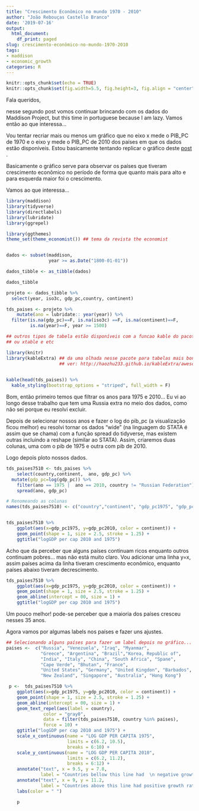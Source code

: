 ```yaml
---
title: "Crescimento Econômico no mundo 1970 - 2010"
author: "João Rebouças Castello Branco"
date: '2019-07-16'
output:
  html_document:
    df_print: paged
slug: crescimento-econômico-no-mundo-1970-2010
tags:
- maddison
- economic_growth
categories: R
---
```


```r
knitr::opts_chunk$set(echo = TRUE)
knitr::opts_chunk$set(fig.width=5.5, fig.height=3, fig.align = "center") 
```


Fala queridos, 

nesse segundo post vomos continuar brincando com os dados do Maddison Project, but this time in portuguese because I am lazy. Vamos então ao que interessa...

Vou tentar recriar mais ou menos um gráfico que no eixo x mede o PIB_PC de 1970 e o eixo y mede o PIB_PC de 2010 dos países em que os dados estão disponíveis. Estou basicamente tentando replicar o gráfico deste [post](https://ourworldindata.org/economic-growth-since-1950) .  

Basicamente o gráfico serve para observar os países que tiveram crescimento econômico no período de forma que quanto mais para alto e para esquerda maior foi o crescimento.

Vamos ao que interessa...

```r


library(maddison)
library(tidyverse)
library(directlabels)
library(lubridate)
library(ggrepel)

library(ggthemes)
theme_set(theme_economist()) ## tema da revista the economist


dados <- subset(maddison, 
                year >= as.Date("1800-01-01"))

dados_tibble <- as_tibble(dados)

dados_tibble

projeto <- dados_tibble %>% 
  select(year, iso3c, gdp_pc,country, continent)

tds_paises <- projeto %>% 
    mutate(ano = lubridate:: year(year)) %>% 
  filter(is.na(gdp_pc)==F, is.na(iso3c) ==F, is.na(continent)==F,
         is.na(year)==F, year >= 1500) 

```


```r

## outros tipos de tabela estão disponíveis com a funcao kable do pacote knitr
## ou xtable e etc

library(knitr)
library(kableExtra) ## da uma olhada nesse pacote para tabelas mais bonitinhas
                    ## ver: http://haozhu233.github.io/kableExtra/awesome_table_in_html.html
        

kable(head(tds_paises)) %>%
  kable_styling(bootstrap_options = "striped", full_width = F)

```

Bom, então primeiro temos que filtrar os anos para 1975 e 2010... Eu vi ao longo desse trabalho que tem uma Russia extra no meio dos dados, como não sei porque eu resolvi excluir.

Depois de selecionar nossos anos e fazer o log do pib_pc (a visualização ficou melhor) eu resolvi tornar os dados "wide" (na linguagem do STATA é assim que se chama) com a função spread do tidyverse, mas existem outras incluindo a reshape (similar ao STATA). Assim, criaremos duas colunas, uma com o pib de 1975 e outra com pib de 2010. 

Logo depois ploto nossos dados.

```r

tds_paises7510 <- tds_paises %>% 
    select(country,continent,  ano, gdp_pc) %>% 
  mutate(gdp_pc=log(gdp_pc)) %>% 
    filter(ano == 1975 |  ano == 2010, country != "Russian Federation") %>% 
    spread(ano, gdp_pc) 

# Renomeando as colunas
names(tds_paises7510) <- c("country","continent", "gdp_pc1975", "gdp_pc2010")


tds_paises7510 %>% 
    ggplot(aes(x=gdp_pc1975, y=gdp_pc2010, color = continent)) +
    geom_point(shape = 1, size = 2.5, stroke = 1.25) + 
    ggtitle("logGDP per cap 2010 and 1975")


```

Acho que da perceber que alguns países continuam ricos enquanto outros continuam pobres... mas não está muito claro. Vou adicionar uma linha y=x, assim países acima da linha tiveram crescimento econômico, enquanto países abaixo tiveram decrescimento.


```r

tds_paises7510 %>% 
    ggplot(aes(x=gdp_pc1975, y=gdp_pc2010, color = continent)) +
    geom_point(shape = 1, size = 2.5, stroke = 1.25) + 
    geom_abline(intercept = 00, size = 1) +
    ggtitle("logGDP per cap 2010 and 1975")


```


Um pouco melhor! pode-se perceber que a maioria dos países cresceu nesses 35 anos.

Agora vamos por algumas labels nos países e fazer uns ajustes.

```r
## Selecionando alguns países para fazer um label depois no gráfico...
paises <-  c("Russia", "Venezuela", "Iraq", "Myanmar",
             "Greece", "Argentina", "Brazil","Korea, Republic of",
             "India", "Italy", "China", "South Africa", "Spane",
             "Cape Verde", "Bhutan", "France",
             "United States", "Germany", "United Kingdon", "Barbados", "Norway", "Japan",
             "New Zealand", "Singapore", "Australia", "Hong Kong") 

 p <-  tds_paises7510 %>% 
    ggplot(aes(x=gdp_pc1975, y=gdp_pc2010, color = continent)) +
    geom_point(shape = 1, size = 2.5, stroke = 1.25) + 
    geom_abline(intercept = 00, size = 1) +
    geom_text_repel(aes(label = country),
              color = "gray0",
              data = filter(tds_paises7510, country %in% paises), 
              force = 10) +
    ggtitle("logGDP per cap 2010 and 1975") +
    scale_x_continuous(name = "LOG GDP PER CAPITA 1975",
                       limits = c(6.2, 10.5),
                       breaks = 6:10) +
    scale_y_continuous(name = "LOG GDP PER CAPITA 2010",
                       limits = c(6.2, 11.2),
                       breaks = 6:12) +
    annotate("text", x = 9.5, y = 7.8,
             label = "Countries bellow this line had  \n negative growth  rate", colour = "red", size = 5) +
    annotate("text", x = 9, y = 11.2,
             label = "Countries above this line had positive growth rate", colour = "blue", size = 5) +
    labs(color = " ") 

    p     
``` 
